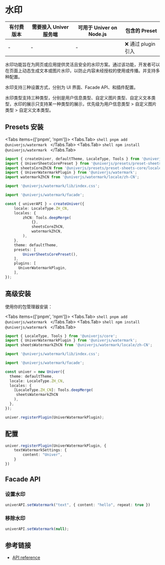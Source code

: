 
# 水印 <VersionBadge version="0.4.2+" />

| 有付费版本 | 需要接入 Univer 服务端 | 可用于 Univer on Node.js | 包含的 Preset |
| - | - | - | - |
| - | - | - | ❌ 通过 plugin 引入 |

水印功能旨在为网页或应用提供灵活且安全的水印方案。通过该功能，开发者可以在页面上动态生成文本或图片水印，以防止内容未经授权的使用或传播。并支持多种配置。

水印支持三种设置方式，分别为 UI 界面、Facade API、和插件配置。

水印类型支持三种类型，分别是用户信息类型、自定义图片类型、自定义文本类型，水印的展示只支持某一种类型的展示，优先级为用户信息类型 > 自定义图片类型 > 自定义文本类型。

## Presets 安装

<Tabs items={['pnpm', 'npm']}>
  <Tabs.Tab>
    ```shell
    pnpm add @univerjs/watermark
    ```
  </Tabs.Tab>
  <Tabs.Tab>
    ```shell
    npm install @univerjs/watermark
    ```
  </Tabs.Tab>
</Tabs>

```ts {4-5,7,9,17,25}
import { createUniver, defaultTheme, LocaleType, Tools } from '@univerjs/presets';
import { UniverSheetsCorePreset } from '@univerjs/presets/preset-sheets-core';
import sheetsCoreZhCN from '@univerjs/presets/preset-sheets-core/locales/zh-CN';
import { UniverWatermarkPlugin } from '@univerjs/watermark';
import watermarkZhCN from '@univerjs/watermark/locale/zh-CN';

import '@univerjs/watermark/lib/index.css';

import '@univerjs/watermark/facade';

const { univerAPI } = createUniver({
    locale: LocaleType.ZH_CN,
    locales: {
        zhCN: Tools.deepMerge(
            {},
            sheetsCoreZhCN,
            watermarkZhCN,
        ),
    },
    theme: defaultTheme,
    presets: [
        UniverSheetsCorePreset(),
    ],
    plugins: [
      UniverWatermarkPlugin,
    ],
});
```

## 高级安装

使用你的包管理器安装：

<Tabs items={['pnpm', 'npm']}>
  <Tabs.Tab>
    ```shell
    pnpm add @univerjs/watermark
    ```
  </Tabs.Tab>
  <Tabs.Tab>
    ```shell
    npm install @univerjs/watermark
    ```
  </Tabs.Tab>
</Tabs>

```typescript {2-3,5,7,14,19}
import { LocaleType, Tools } from '@univerjs/core';
import { UniverWatermarkPlugin } from '@univerjs/watermark';
import sheetsWatermarkZhCN from '@univerjs/watermark/locale/zh-CN';

import '@univerjs/watermark/lib/index.css';

import '@univerjs/watermark/facade';

const univer = new Univer({
  theme: defaultTheme,
  locale: LocaleType.ZH_CN,
  locales: {
    [LocaleType.ZH_CN]: Tools.deepMerge(
     sheetsWatermarkZhCN 
    ),
  },
});

univer.registerPlugin(UniverWatermarkPlugin);
```

## 配置

```typescript
univer.registerPlugin(UniverWatermarkPlugin, {
    textWatermarkSettings: {
        content: "Univer",
    }
})
```

## Facade API 

### 设置水印

```typescript
univerAPI.setWatermark("text", { content: "hello", repeat: true })
```

### 移除水印

```typescript
univerAPI.setWatermark(null);
```

## 参考链接

* [API reference](https://github.com/dream-num/univer/blob/d0054f3e690d9d3cf9715b59a97a8cb95f65a6c8/packages/facade/src/apis/facade.ts#L555)